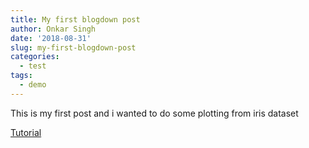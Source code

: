```yaml
---
title: My first blogdown post
author: Onkar Singh
date: '2018-08-31'
slug: my-first-blogdown-post
categories:
  - test
tags:
  - demo
---
```

This is my first post and i wanted to do some plotting from iris dataset


 [Tutorial](https://notes.peter-baumgartner.net/tutorial/blogdown-tutorial-part-4/)

